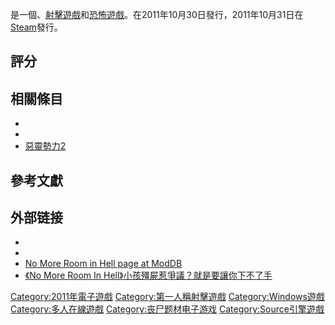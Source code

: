 {{NoteTA
|G1=Games
}}
{{Infobox VG
| title       = 地獄已滿
| original    = 
| japanese    = 
| english     = No More Room in Hell
| image       = Nmrih.png
| caption     = 地獄已滿的標誌
| official    = {{vgrelease|}}
| common      = {{vgrelease|}}
| genre       = [[射擊遊戲|射擊遊戲]]<br />[[恐怖遊戲|恐怖遊戲]]
| platforms   = [[Microsoft_Windows|Microsoft Windows]]<br />[[OS_X|OS X]]<br />[[Linux|Linux]]<br />[[SteamOS|SteamOS]]
| developer   = No More Room in Hell 開發團隊
| publisher   = Lever Games
| distributor = 
| director    = 
| producer    = 
| designer    = 
| writer      = 
| programmer  = 
| composer    = 
| artist      = 
| series      = 
| engine      = [[Source引擎|Source引擎]]
| modes       = [[多人電子遊戲|多人電子遊戲]]
| released    = {{vgrelease|[[公測|公測]]|2011年10月30日|[[Steam|Steam]] 公測|2011年10月31日}}
| onlinegame  = 
| shutdown    = 
}}
{{Vgname|1=地獄已滿|en=No More Room in Hell}}是一個{{link-en|Source引擎模組列表|List of Source engine mods|Source引擎模組}}、[[射擊遊戲|射擊遊戲]]和[[恐怖遊戲|恐怖遊戲]]。在2011年10月30日發行，2011年10月31日在[[Steam|Steam]]發行。

== 評分 ==
{{Video game reviews
| title      = 
| subtitle   = 
| state      = 
| align      = left
| MC         = 7.8<ref>{{Cite web |url=http://www.metacritic.com/game/pc/no-more-room-in-hell |title=地獄已滿在 Metacritic 的評分 |accessdate=2016-03-14 |archive-date=2016-03-15 |archive-url=https://web.archive.org/web/20160315162009/http://www.metacritic.com/game/pc/no-more-room-in-hell |dead-url=no }}</ref>
| XPlay      = 
| IGN        = 
| agg1       = [[Mod_DB|Mod DB]]
| agg1Score  = 9.1<ref>{{Cite web |url=http://www.moddb.com/mods/no-more-room-in-hell/reviews |title=地獄已滿在 Mod DB 的評分 |accessdate=2016-03-14 |archive-date=2016-03-15 |archive-url=https://web.archive.org/web/20160315010949/http://www.moddb.com/mods/no-more-room-in-hell/reviews |dead-url=no }}</ref>
}}
{{clear}}

== 相關條目 ==
* {{link-en|喪屍遊戲列表|List of zombie video games}}
* {{link-en|Source引擎模組列表|List of Source engine mods}}
* [[惡靈勢力2|惡靈勢力2]]

== 參考文獻 ==
{{reflist|30em}}

== 外部链接 ==
* {{official|http://www.nomoreroominhell.com/}}
* {{巴哈姆特|65155|地獄已滿}}
* [http://www.moddb.com/mods/no-more-room-in-hell No More Room in Hell page at ModDB]{{Wayback|url=http://www.moddb.com/mods/no-more-room-in-hell |date=20160305133347 }}
* [http://news.gamme.com.tw/600140 《No More Room In Hell》小孩殭屍惹爭議？就是要讓你下不了手]{{Wayback|url=http://news.gamme.com.tw/600140 |date=20160315032043 }}

{{DEFAULTSORT:No More Room in Hell}}
[[Category:2011年電子遊戲|Category:2011年電子遊戲]]
[[Category:第一人稱射擊遊戲|Category:第一人稱射擊遊戲]]
[[Category:Windows遊戲|Category:Windows遊戲]]
[[Category:多人在線遊戲|Category:多人在線遊戲]]
[[Category:丧尸题材电子游戏|Category:丧尸题材电子游戏]]
[[Category:Source引擎遊戲|Category:Source引擎遊戲]]
